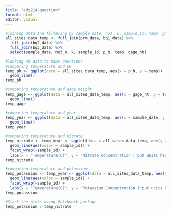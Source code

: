 ```yaml
---
title: "eds214-question"
format: html
editor: visual
---
```


```r
#joining data and filtering by sample date, no3, k, sample_id, temp ,gage_ht
all_sites_data_temp <- full_join(prm_data, bq1_data) %>% 
  full_join(bq2_data) %>% 
  full_join(bq3_data) %>% 
  select(sample_date, no3_n, k, sample_id, p_h, temp, gage_ht)

#looking at data to make questions
#comparing temperature and pH
temp_ph <- ggplot(data = all_sites_data_temp, aes(x = p_h, y = temp)) + 
  geom_line()
temp_ph

#comparing temperature and gage height
temp_gage <- ggplot(data = all_sites_data_temp, aes(x = gage_ht, y = temp)) + 
  geom_line()
temp_gage

#comparing temperature and year
temp_year <- ggplot(data = all_sites_data_temp, aes(x = sample_date, y = temp)) + 
  geom_line()
temp_year

#comparing temperature and nitrate
temp_nitrate <- temp_year <- ggplot(data = all_sites_data_temp, aes(y = no3_n, x = temp)) + 
  geom_line(aes(color = sample_id)) + 
  facet_wrap(~sample_id) + 
  labs(x = "Temperature(C)", y = "Nitrate Concentration ('put units here')")
temp_nitrate

#comparing temperature and potassium
temp_potassium <- temp_year <- ggplot(data = all_sites_data_temp, aes(y = k, x = temp)) + 
  geom_line(aes(color = sample_id)) + 
  facet_wrap(~sample_id) + 
  labs(x = "Temperature(C)", y = "Potassium Concentration ('put units here')")
temp_potassium

#Stack the plots using Patchwork package
temp_potassium / temp_nitrate
```
